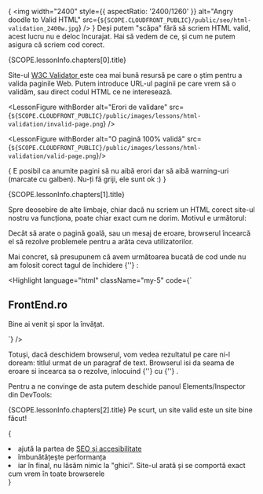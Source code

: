 {<LessonCover>
  <img
    width="2400"
    style={{ aspectRatio: '2400/1260' }}
    alt="Angry doodle to Valid HTML"
    src={`${SCOPE.CLOUDFRONT_PUBLIC}/public/seo/html-validation_2400w.jpg`}
  />
</LessonCover>}
<LessonFirstSentence> Deși putem "scăpa" fără să scriem HTML valid, acest lucru nu e deloc încurajat. Hai să vedem de ce, și cum ne putem asigura că scriem cod corect. </LessonFirstSentence>
<section>
<LessonHeading as="h2" id={SCOPE.lessonInfo.chapters[0].id}>
  {SCOPE.lessonInfo.chapters[0].title}
</LessonHeading>

Site-ul <a target="_blank" rel="noreferrer" className="text-bold" href="https://validator.w3.org/" > W3C Validator </a> este cea mai bună resursă pe care o știm pentru a valida paginile Web. Putem introduce URL-ul paginii pe care vrem să o validăm, sau direct codul HTML ce ne interesează.

<LessonFigure withBorder alt="Erori de validare" src={`${SCOPE.CLOUDFRONT_PUBLIC}/public/images/lessons/html-validation/invalid-page.png`} />

<LessonFigure withBorder alt="O pagină 100% validă" src={`${SCOPE.CLOUDFRONT_PUBLIC}/public/images/lessons/html-validation/valid-page.png`}/>

{<LessonTip> E posibil ca anumite pagini să nu aibă erori dar să aibă warning-uri (marcate cu galben). Nu-ți fă griji, ele sunt ok :)
</LessonTip>}
</section>

<section>
<LessonHeading as="h2" id={SCOPE.lessonInfo.chapters[1].id}>
  {SCOPE.lessonInfo.chapters[1].title}
</LessonHeading>

  Spre deosebire de alte limbaje, chiar dacă nu scriem un HTML corect site-ul nostru va funcționa, poate chiar exact cum ne dorim. Motivul e următorul:

  <LessonQuote variant="centered"> Decât să arate o pagină goală, sau un mesaj de eroare, browserul încearcă el să rezolve problemele pentru a arăta ceva utilizatorilor. </LessonQuote>

  Mai concret, să presupunem că avem următoarea bucată de cod unde nu am folosit corect tagul de închidere <FormattedText as="span">{'</h1>'} </FormattedText>:

<Highlight language="html" className="my-5" code={`<h1> FrontEnd.ro </h2>
<p>
  Bine ai venit și spor la 
  învățat.
</p>`} />

Totuși, dacă deschidem browserul, vom vedea rezultatul pe care ni-l doream: titlul urmat de un paragraf de text. Browserul isi da seama de eroare si incearca sa o rezolve, inlocuind <FormattedText as="span"> {'</h2>'} </FormattedText> cu <FormattedText as="span"> {'</h1>'} </FormattedText>.

Pentru a ne convinge de asta putem deschide panoul <span className="text-bold">Elements/Inspector</span> din DevTools:
<LessonFigure
  withBorder
  src="/images/lessons/html-validation/valid-elements-panel.png"
  alt="Browserul își dă seama de problemă și închide corect tagul <h1>"/>
</section>

<section>
<LessonHeading as="h2" id={SCOPE.lessonInfo.chapters[2].id}>
  {SCOPE.lessonInfo.chapters[2].title}
</LessonHeading>
<LessonQuote variant="centered"> Pe scurt, un site valid este un site bine făcut! </LessonQuote>

{<List as="ol" variant="checkmark">
  <li> ajută la partea de <a
      rel="noreferrer"
      target="_blank"
      href="https://developers.google.com/search/docs/advanced/guidelines/webmaster-guidelines?visit_id=637616726211009973-2385660763&rd=1#help-visitors-use-your-pages">
       SEO și accesibilitate </a>
  </li>
  <li> îmbunătățește performanța
  </li>
  <li> iar în final, nu lăsăm nimic la "ghici". Site-ul arată și se comportă exact cum vrem în toate browserele
  </li>
</List>}

</section>